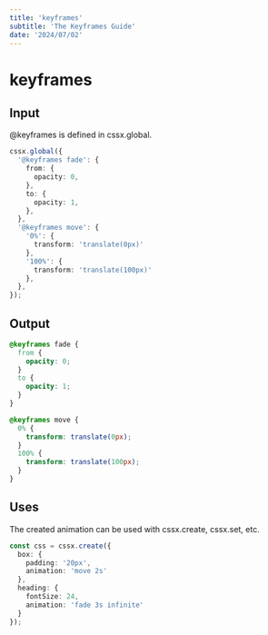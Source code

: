 ```yaml
---
title: 'keyframes'
subtitle: 'The Keyframes Guide'
date: '2024/07/02'
---
```


<TocBot />

# keyframes

## Input
@keyframes is defined in cssx.global.
```ts title="global.ts"
cssx.global({
  '@keyframes fade': {
    from: {
      opacity: 0,
    },
    to: {
      opacity: 1,
    },
  },
  '@keyframes move': {
    '0%': {
      transform: 'translate(0px)'
    },
    '100%': {
      transform: 'translate(100px)'
    },
  },
});
```

## Output
```css title="css"
@keyframes fade {
  from {
    opacity: 0;
  }
  to {
    opacity: 1;
  }
}

@keyframes move {
  0% {
    transform: translate(0px);
  }
  100% {
    transform: translate(100px);
  }
}
```

## Uses
The created animation can be used with cssx.create, cssx.set, etc.
```ts title="style.css.ts"
const css = cssx.create({
  box: {
    padding: '20px',
    animation: 'move 2s'
  },
  heading: {
    fontSize: 24,
    animation: 'fade 3s infinite'
  }
});
```
